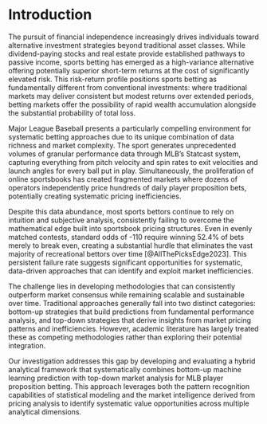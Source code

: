 # Introduction

The pursuit of financial independence increasingly drives individuals toward alternative investment strategies beyond traditional asset classes. While dividend-paying stocks and real estate provide established pathways to passive income, sports betting has emerged as a high-variance alternative offering potentially superior short-term returns at the cost of significantly elevated risk. This risk-return profile positions sports betting as fundamentally different from conventional investments: where traditional markets may deliver consistent but modest returns over extended periods, betting markets offer the possibility of rapid wealth accumulation alongside the substantial probability of total loss.

Major League Baseball presents a particularly compelling environment for systematic betting approaches due to its unique combination of data richness and market complexity. The sport generates unprecedented volumes of granular performance data through MLB's Statcast system, capturing everything from pitch velocity and spin rates to exit velocities and launch angles for every ball put in play. Simultaneously, the proliferation of online sportsbooks has created fragmented markets where dozens of operators independently price hundreds of daily player proposition bets, potentially creating systematic pricing inefficiencies.

Despite this data abundance, most sports bettors continue to rely on intuition and subjective analysis, consistently failing to overcome the mathematical edge built into sportsbook pricing structures. Even in evenly matched contests, standard odds of -110 require winning 52.4% of bets merely to break even, creating a substantial hurdle that eliminates the vast majority of recreational bettors over time [@AllThePicksEdge2023]. This persistent failure rate suggests significant opportunities for systematic, data-driven approaches that can identify and exploit market inefficiencies.

The challenge lies in developing methodologies that can consistently outperform market consensus while remaining scalable and sustainable over time. Traditional approaches generally fall into two distinct categories: bottom-up strategies that build predictions from fundamental performance analysis, and top-down strategies that derive insights from market pricing patterns and inefficiencies. However, academic literature has largely treated these as competing methodologies rather than exploring their potential integration.

Our investigation addresses this gap by developing and evaluating a hybrid analytical framework that systematically combines bottom-up machine learning prediction with top-down market analysis for MLB player proposition betting. This approach leverages both the pattern recognition capabilities of statistical modeling and the market intelligence derived from pricing analysis to identify systematic value opportunities across multiple analytical dimensions.
